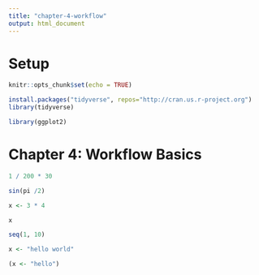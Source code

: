 ```yaml
---
title: "chapter-4-workflow"
output: html_document
---
```


# Setup

```r
knitr::opts_chunk$set(echo = TRUE)
```

```r
install.packages("tidyverse", repos="http://cran.us.r-project.org")
library(tidyverse)

library(ggplot2)
```

# Chapter 4: Workflow Basics

```r
1 / 200 * 30
```

```r
sin(pi /2)
```

```r
x <- 3 * 4
```

```r
x
```

```r
seq(1, 10)
```

```r
x <- "hello world"
```

```r
(x <- "hello")
```